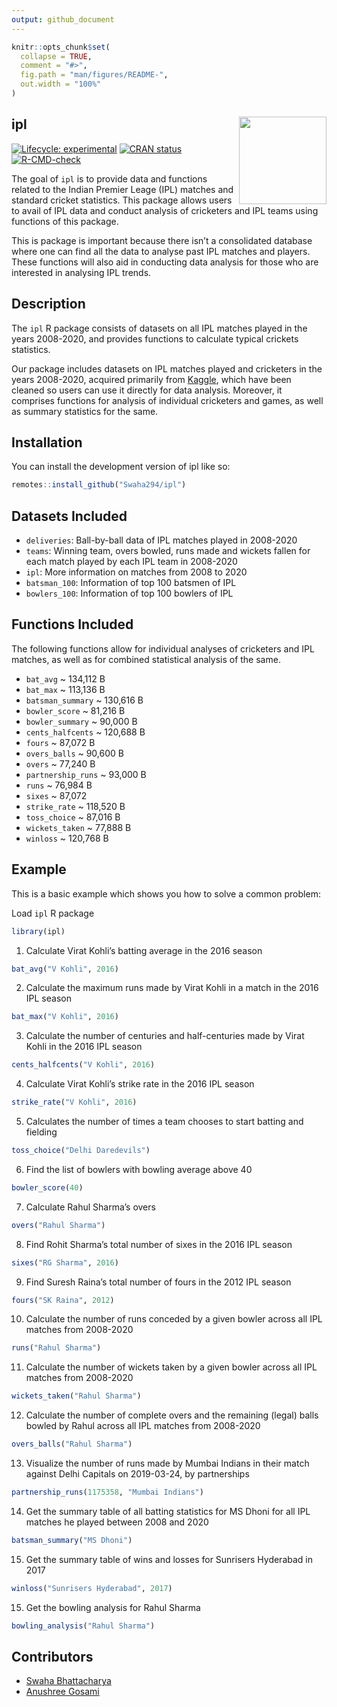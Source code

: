 ```yaml
---
output: github_document
---
```


<!-- README.md is generated from README.Rmd. Please edit that file -->

```r
knitr::opts_chunk$set(
  collapse = TRUE,
  comment = "#>",
  fig.path = "man/figures/README-",
  out.width = "100%"
)
```

## ipl <img src="data-raw/sticker/hex_ipl.png" align="right" height=140/>

<!-- badges: start -->
[![Lifecycle: experimental](https://img.shields.io/badge/lifecycle-experimental-orange.svg)](https://lifecycle.r-lib.org/articles/stages.html#experimental)
[![CRAN status](https://www.r-pkg.org/badges/version/ipl)](https://CRAN.R-project.org/package=ipl)
[![R-CMD-check](https://github.com/Swaha294/ipl2/workflows/R-CMD-check/badge.svg)](https://github.com/Swaha294/ipl2/actions)
<!-- badges: end -->

The goal of `ipl` is to provide data and functions related to the Indian Premier Leage (IPL) matches and standard cricket statistics. This package allows users to avail of IPL data and conduct analysis of cricketers and IPL teams using functions of this package.

This is package is important because there isn't a consolidated database where one can find all the data to analyse past IPL matches and players. These functions will also aid in conducting data analysis for those who are interested in analysing IPL trends.


## Description

The `ipl` R package consists of datasets on all IPL matches played in the years 2008-2020, and provides functions to calculate typical crickets statistics. 

Our package includes datasets on IPL matches played and cricketers in the years 2008-2020, acquired primarily from [Kaggle](https://www.kaggle.com/), which have been cleaned so users can use it directly for data analysis. Moreover, it comprises functions for analysis of individual cricketers and games, as well as summary statistics for the same.


## Installation

You can install the development version of ipl like so:

``` r
remotes::install_github("Swaha294/ipl")
```


## Datasets Included

- `deliveries`: Ball-by-ball data of IPL matches played in 2008-2020 
- `teams`: Winning team, overs bowled, runs made and wickets fallen for each match played by each IPL team in 2008-2020
- `ipl`: More information on matches from 2008 to 2020
- `batsman_100`: Information of top 100 batsmen of IPL
- `bowlers_100`: Information of top 100 bowlers of IPL


## Functions Included

The following functions allow for individual analyses of cricketers and IPL matches, as well as for combined statistical analysis of the same.

- `bat_avg` \~ 134,112 B
- `bat_max` \~ 113,136 B
- `batsman_summary` \~ 130,616 B
- `bowler_score` \~ 81,216 B
- `bowler_summary` \~ 90,000 B
- `cents_halfcents` \~ 120,688 B
- `fours` \~ 87,072 B
- `overs_balls` \~ 90,600 B
- `overs` \~ 77,240 B
- `partnership_runs` \~ 93,000 B
- `runs` \~ 76,984 B
- `sixes` \~ 87,072 
- `strike_rate` \~ 118,520 B
- `toss_choice` \~ 87,016 B
- `wickets_taken` \~ 77,888 B
- `winloss` \~ 120,768 B


## Example

This is a basic example which shows you how to solve a common problem:

Load `ipl` R package
```r
library(ipl)
```

1. Calculate Virat Kohli's batting average in the 2016 season
```r
bat_avg("V Kohli", 2016)
```

2. Calculate the maximum runs made by Virat Kohli in a match in the 2016 IPL season
```r
bat_max("V Kohli", 2016)
```

3. Calculate the number of centuries and half-centuries made by Virat Kohli in the 2016 IPL season
```r
cents_halfcents("V Kohli", 2016)
```

4. Calculate Virat Kohli's strike rate in the 2016 IPL season
```r
strike_rate("V Kohli", 2016)
```

5. Calculates the number of times a team chooses to start batting and fielding
```r
toss_choice("Delhi Daredevils")
```

6. Find the list of bowlers with bowling average above 40
```r
bowler_score(40)
```

7. Calculate Rahul Sharma's overs
```r
overs("Rahul Sharma")
```

8. Find Rohit Sharma's total number of sixes in the 2016 IPL season
```r
sixes("RG Sharma", 2016)
```

9. Find Suresh Raina's total number of fours in the 2012 IPL season
```r
fours("SK Raina", 2012)
```

10. Calculate the number of runs conceded by a given bowler across all IPL 
matches from 2008-2020
```r
runs("Rahul Sharma")
```

11. Calculate the number of wickets taken by a given bowler across all IPL 
matches from 2008-2020
```r
wickets_taken("Rahul Sharma")
```

12. Calculate the number of complete overs and the remaining (legal) balls bowled 
by Rahul across all IPL matches from 2008-2020
```r
overs_balls("Rahul Sharma")
```

13. Visualize the number of runs made by Mumbai Indians in their match against
Delhi Capitals on 2019-03-24, by partnerships
```r
partnership_runs(1175358, "Mumbai Indians")
```

14. Get the summary table of all batting statistics for MS Dhoni for all IPL matches
he played between 2008 and 2020
```r
batsman_summary("MS Dhoni")
```

15. Get the summary table of wins and losses for Sunrisers Hyderabad in 2017
```r
winloss("Sunrisers Hyderabad", 2017)
```

15. Get the bowling analysis for Rahul Sharma
```r
bowling_analysis("Rahul Sharma")
```


## Contributors

- [Swaha Bhattacharya](https://github.com/Swaha294)
- [Anushree Gosami](https://github.com/agoswa)



